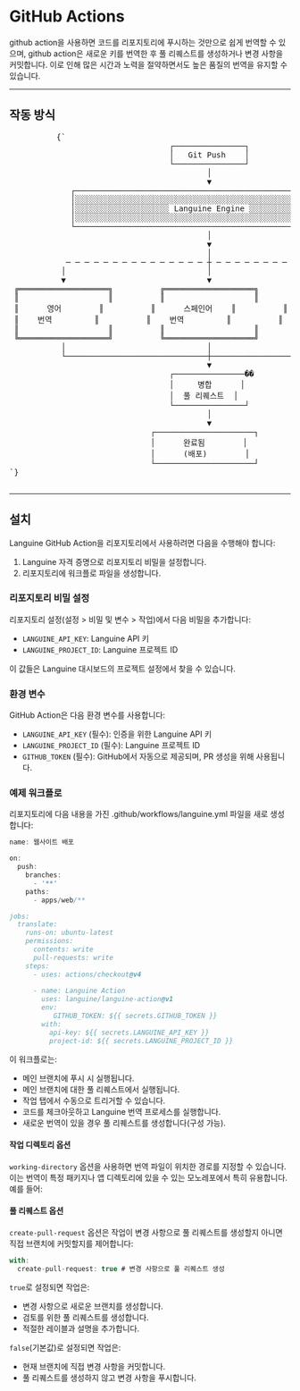 # GitHub Actions

github action을 사용하면 코드를 리포지토리에 푸시하는 것만으로 쉽게 번역할 수 있으며, github action은 새로운 키를 번역한 후 풀 리퀘스트를 생성하거나 변경 사항을 커밋합니다.
이로 인해 많은 시간과 노력을 절약하면서도 높은 품질의 번역을 유지할 수 있습니다.

---

## 작동 방식



<div className="flex flex-col items-center justify-center p-4 mb-8 h-[400px] sm:h-[500px] md:h-[650px]">
        <pre
          className="p-4 text-sm leading-5 scale-[0.5] sm:scale-[0.65] md:scale-90 transform-gpu"
          style={{
            fontFamily: "monospace",
            whiteSpace: "pre",
            textAlign: "left",
          }}
        >
          {`
                                  ┌───────────────┐
                                  │   Git Push    │
                                  └───────────────┘
                                          │
                                          ▼
             ┌─────────────────────────────────────────────────────────┐
             │░░░░░░░░░░░░░░░░░░░░░░░░░░░░░░░░░░░░░░░░░░░░░░░░░░░░░░░░░│
             │░░░░░░░░░░░░░░░░░░░░ Languine Engine ░░░░░░░░░░░░░░░░░░░░│
             │░░░░░░░░░░░░░░░░░░░░░░░░░░░░░░░░░░░░░░░░░░░░░░░░░░░░░░░░░│
             └─────────────────────────────────────────────────────────┘
                                          │
                                          ▼
                                          │
            ─ ─ ─ ─ ─ ─ ─ ─ ─ ─ ─ ─ ─ ─ ─ ┼ ─ ─ ─ ─ ─ ─ ─ ─ ─ ─ ─ ─ ─ ─ ─
           │                              │                              │
           ▼                              ▼                              ▼
 ╔═══════════════════╗          ╔═══════════════════╗          ╔═══════════════════╗
 ║                   ║          ║                   ║          ║                   ║
 ║      영어        ║          ║      스페인어    ║          ║      일본어      ║
 ║    번역         ║          ║    번역         ║          ║     번역        ║
 ║                   ║          ║                   ║          ║                   ║
 ╚═══════════════════╝          ╚═══════════════════╝          ╚═══════════════════╝
           │                              │                              │
           └──────────────────────────────┼──────────────────────────────┘
                                          ▼
                                  ┌───────────────��
                                  │     병합      │
                                  │  풀 리퀘스트  │
                                  └───────────────┘
                                          │
                                          ▼
                              ┌─────────────────────┐
                              │      완료됨        │
                              │      (배포)        │
                              └─────────────────────┘
`}
        </pre>
      </div>

---

## 설치

Languine GitHub Action을 리포지토리에서 사용하려면 다음을 수행해야 합니다:

1. Languine 자격 증명으로 리포지토리 비밀을 설정합니다.
2. 리포지토리에 워크플로 파일을 생성합니다.

### 리포지토리 비밀 설정

리포지토리 설정(설정 > 비밀 및 변수 > 작업)에서 다음 비밀을 추가합니다:

- `LANGUINE_API_KEY`: Languine API 키
- `LANGUINE_PROJECT_ID`: Languine 프로젝트 ID

이 값들은 Languine 대시보드의 프로젝트 설정에서 찾을 수 있습니다.



### 환경 변수

GitHub Action은 다음 환경 변수를 사용합니다:
- `LANGUINE_API_KEY` (필수): 인증을 위한 Languine API 키
- `LANGUINE_PROJECT_ID` (필수): Languine 프로젝트 ID 
- `GITHUB_TOKEN` (필수): GitHub에서 자동으로 제공되며, PR 생성을 위해 사용됩니다.

### 예제 워크플로

리포지토리에 다음 내용을 가진 .github/workflows/languine.yml 파일을 새로 생성합니다:

```ts title=".github/workflows/release.yml"
name: 웹사이트 배포

on:
  push:
    branches:
      - '**'
    paths:
      - apps/web/**

jobs:
  translate:
    runs-on: ubuntu-latest
    permissions:
      contents: write
      pull-requests: write
    steps:
      - uses: actions/checkout@v4
      
      - name: Languine Action
        uses: languine/languine-action@v1
        env:
           GITHUB_TOKEN: ${{ secrets.GITHUB_TOKEN }}
        with:
          api-key: ${{ secrets.LANGUINE_API_KEY }}
          project-id: ${{ secrets.LANGUINE_PROJECT_ID }}
```
 
 이 워크플로는:
- 메인 브랜치에 푸시 시 실행됩니다.
- 메인 브랜치에 대한 풀 리퀘스트에서 실행됩니다.
- 작업 탭에서 수동으로 트리거할 수 있습니다.
- 코드를 체크아웃하고 Languine 번역 프로세스를 실행합니다.
- 새로운 번역이 있을 경우 풀 리퀘스트를 생성합니다(구성 가능).

#### 작업 디렉토리 옵션

`working-directory` 옵션을 사용하면 번역 파일이 위치한 경로를 지정할 수 있습니다. 이는 번역이 특정 패키지나 앱 디렉토리에 있을 수 있는 모노레포에서 특히 유용합니다. 예를 들어:

#### 풀 리퀘스트 옵션

`create-pull-request` 옵션은 작업이 변경 사항으로 풀 리퀘스트를 생성할지 아니면 직접 브랜치에 커밋할지를 제어합니다:

```typescript title=".github/workflows/languine.yml"
with:
  create-pull-request: true # 변경 사항으로 풀 리퀘스트 생성
```

`true`로 설정되면 작업은:
- 변경 사항으로 새로운 브랜치를 생성합니다.
- 검토를 위한 풀 리퀘스트를 생성합니다.
- 적절한 레이블과 설명을 추가합니다.

`false`(기본값)로 설정되면 작업은:
- 현재 브랜치에 직접 변경 사항을 커밋합니다.
- 풀 리퀘스트를 생성하지 않고 변경 사항을 푸시합니다.